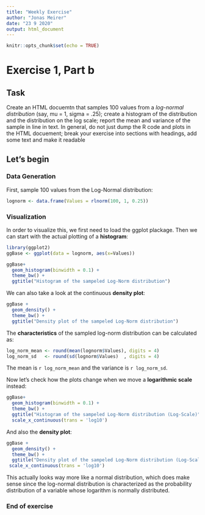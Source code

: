 ```yaml
---
title: "Weekly Exercise"
author: "Jonas Meirer"
date: "23 9 2020"
output: html_document
---
```


```r
knitr::opts_chunk$set(echo = TRUE)
```

# Exercise 1, Part b

## Task
Create an HTML docuemtn that samples 100 values from a *log-normal distribution* (say, mu = 1, sigma = .25); create a histogram of the distribution and the distribution on the log scale; report the mean and variance of the sample in line in text. In general, do not just dump the R code and plots in the HTML docuement; break your exercise into sections with headings, add some text and make it readable

## Let's begin

### Data Generation

First, sample 100 values from the Log-Normal distribution:
```r
lognorm <- data.frame(Values = rlnorm(100, 1, 0.25))

```

### Visualization

In order to visualize this, we first need to load the ggplot plackage. Then we can start with the actual plotting of a **histogram**:
```r
library(ggplot2)
ggBase <- ggplot(data = lognorm, aes(x=Values)) 

ggBase+ 
  geom_histogram(binwidth = 0.1) + 
  theme_bw() + 
  ggtitle("Histogram of the sampeled Log-Norm distribution")
```

We can also take a look at the continuous **density plot**:
```r
ggBase + 
  geom_density() + 
  theme_bw() + 
  ggtitle("Density plot of the sampeled Log-Norm distribution")
```

The **characteristics** of the sampled log-norm distribution can be calculated as:
```r
log_norm_mean <- round(mean(lognorm$Values), digits = 4)
log_norm_sd   <- round(sd(lognorm$Values)  , digits = 4)

```

The mean is `r log_norm_mean` and the variance is `r log_norm_sd`.

Now let's check how the plots change when we move a **logarithmic scale** instead: 
```r
ggBase+ 
  geom_histogram(binwidth = 0.1) + 
  theme_bw() + 
  ggtitle("Histogram of the sampeled Log-Norm distribution (Log-Scale)") +
  scale_x_continuous(trans = 'log10')

```

And also the **density plot**:

```r
ggBase + 
  geom_density() + 
  theme_bw() + 
  ggtitle("Density plot of the sampeled Log-Norm distribution (Log-Scale)") + 
 scale_x_continuous(trans = 'log10')

```

This actually looks way more like a normal distribution, which does make sense since the log-normal distribution is characterized as the probability distribution of a variable whose logarithm is normally distributed.

### End of exercise